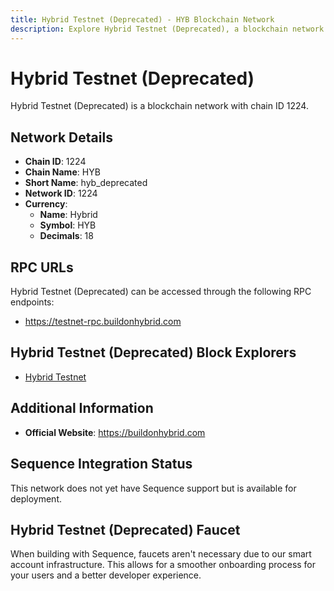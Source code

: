 ```yaml
--- 
title: Hybrid Testnet (Deprecated) - HYB Blockchain Network
description: Explore Hybrid Testnet (Deprecated), a blockchain network with chain ID 1224. Learn about its native currency, Hybrid, and how to interact with the network.
---
```


# Hybrid Testnet (Deprecated)

Hybrid Testnet (Deprecated) is a blockchain network with chain ID 1224.

## Network Details

- **Chain ID**: 1224
- **Chain Name**: HYB
- **Short Name**: hyb_deprecated
- **Network ID**: 1224
- **Currency**: 
  - **Name**: Hybrid
  - **Symbol**: HYB
  - **Decimals**: 18

## RPC URLs

Hybrid Testnet (Deprecated) can be accessed through the following RPC endpoints:

- https://testnet-rpc.buildonhybrid.com

## Hybrid Testnet (Deprecated) Block Explorers

- [Hybrid Testnet](https://explorer.buildonhybrid.com)

## Additional Information

- **Official Website**: https://buildonhybrid.com

## Sequence Integration Status

This network does not yet have Sequence support but is available for deployment.

## Hybrid Testnet (Deprecated) Faucet

When building with Sequence, faucets aren't necessary due to our smart account infrastructure. This allows for a smoother onboarding process for your users and a better developer experience.
